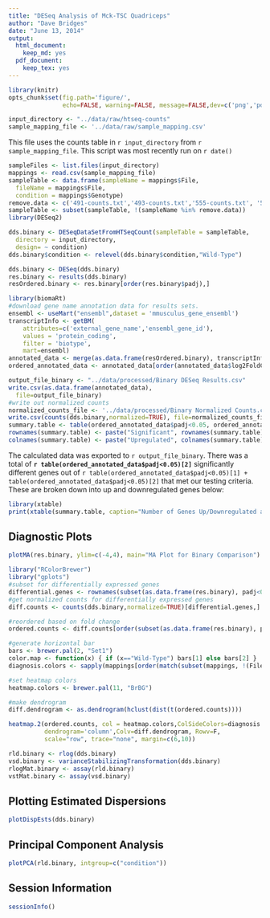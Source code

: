 ```yaml
---
title: "DESeq Analysis of Mck-TSC Quadriceps"
author: "Dave Bridges"
date: "June 13, 2014"
output:
  html_document:
    keep_md: yes
  pdf_document:
    keep_tex: yes
---
```


```r
library(knitr)
opts_chunk$set(fig.path='figure/',
               echo=FALSE, warning=FALSE, message=FALSE,dev=c('png','pdf'))
```

```r
input_directory <- "../data/raw/htseq-counts"
sample_mapping_file <- '../data/raw/sample_mapping.csv'
```

This file uses the counts table in `r input_directory` from `r sample_mapping_file`.  This script was most recently run on `r date()`

```r
sampleFiles <- list.files(input_directory)
mappings <- read.csv(sample_mapping_file)
sampleTable <- data.frame(sampleName = mappings$File,
  fileName = mappings$File,
  condition = mappings$Genotype)
remove.data <- c('491-counts.txt','493-counts.txt','555-counts.txt', '523-counts.txt')
sampleTable <- subset(sampleTable, !(sampleName %in% remove.data))
library(DESeq2)

dds.binary <- DESeqDataSetFromHTSeqCount(sampleTable = sampleTable,
  directory = input_directory,
  design= ~ condition)
dds.binary$condition <- relevel(dds.binary$condition,"Wild-Type")

dds.binary <- DESeq(dds.binary)
res.binary <- results(dds.binary)
resOrdered.binary <- res.binary[order(res.binary$padj),]
```

```r
library(biomaRt)
#download gene name annotation data for results sets.
ensembl <- useMart("ensembl",dataset = 'mmusculus_gene_ensembl')
transcriptInfo <- getBM(
    attributes=c('external_gene_name','ensembl_gene_id'), 
    values = 'protein_coding',
    filter = 'biotype',
    mart=ensembl)
annotated_data <- merge(as.data.frame(resOrdered.binary), transcriptInfo, by.x='row.names', by.y='ensembl_gene_id')
ordered_annotated_data <- annotated_data[order(annotated_data$log2FoldChange),]

output_file_binary <- "../data/processed/Binary DESeq Results.csv"
write.csv(as.data.frame(annotated_data),
  file=output_file_binary)
#write out normalized counts
normalized_counts_file <- '../data/processed/Binary Normalized Counts.csv'
write.csv(counts(dds.binary,normalized=TRUE), file=normalized_counts_file)
summary.table <- table(ordered_annotated_data$padj<0.05, ordered_annotated_data$log2FoldChange>0)
rownames(summary.table) <- paste("Significant", rownames(summary.table))
colnames(summary.table) <- paste("Upregulated", colnames(summary.table))
```

The calculated data was exported to `r output_file_binary`.  There was a total of **`r table(ordered_annotated_data$padj<0.05)[2]`** significantly different genes out of `r table(ordered_annotated_data$padj<0.05)[1] + table(ordered_annotated_data$padj<0.05)[2]` that met our testing criteria.  These are broken down into up and downregulated genes below:

```r
library(xtable)
print(xtable(summary.table, caption="Number of Genes Up/Downregulated and Significant or Not"),type='html')
```

Diagnostic Plots
----------------

```r
plotMA(res.binary, ylim=c(-4,4), main="MA Plot for Binary Comparison")
```

```r
library("RColorBrewer")
library("gplots")
#subset for differentially expressed genes
differential.genes <- rownames(subset(as.data.frame(res.binary), padj<0.05))
#get normalized counts for differentially expressed genes
diff.counts <- counts(dds.binary,normalized=TRUE)[differential.genes,]

#reordered based on fold change
ordered.counts <- diff.counts[order(subset(as.data.frame(res.binary), padj<0.05)$log2FoldChange),]

#generate horizontal bar
bars <- brewer.pal(2, "Set1")
color.map <- function(x) { if (x=="Wild-Type") bars[1] else bars[2] }
diagnosis.colors <- sapply(mappings[order(match(subset(mappings, !(File %in% remove.data))$File,colnames(ordered.counts))),]$Genotype, FUN=color.map)

#set heatmap colors
heatmap.colors <- brewer.pal(11, "BrBG")

#make dendrogram
diff.dendrogram <- as.dendrogram(hclust(dist(t(ordered.counts))))

heatmap.2(ordered.counts, col = heatmap.colors,ColSideColors=diagnosis.colors,
          dendrogram='column',Colv=diff.dendrogram, Rowv=F,
          scale="row", trace="none", margin=c(6,10))

rld.binary <- rlog(dds.binary)
vsd.binary <- varianceStabilizingTransformation(dds.binary)
rlogMat.binary <- assay(rld.binary)
vstMat.binary <- assay(vsd.binary)

```

Plotting Estimated Dispersions
-------------------------------
```r
plotDispEsts(dds.binary)
```


Principal Component Analysis
------------------------------

```r
plotPCA(rld.binary, intgroup=c("condition"))
```


Session Information
-------------------

```r
sessionInfo()
```